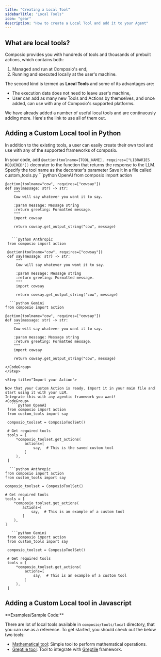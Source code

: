 ```yaml
---
title: "Creating a Local Tool"
sidebarTitle: "Local Tools"
icon: "gear"
description: "How to create a Local Tool and add it to your Agent"
---
```


## What are local tools?
Composio provides you with hundreds of tools and thousands of prebuilt actions, which contains both: 
 1. Managed and run at Composio's end,
 2. Running and executed locally at the user's machine. 

The second kind is termed as **Local Tools** and some of its advantages are: 

* The execution data does not need to leave user's machine,
* User can add as many new Tools and Actions by themselves, and once added,  can use with any of Composio's supported platforms.

We have already added a number of useful local tools and are continuously adding more. 
Here's the link to use all of them out.


## Adding a Custom Local tool in Python

In addition to the existing tools, a user can easily create their own tool and use with any of the supported frameworks of composio.

<Steps>
<Step title="Add the action Decorator">

In your code, add ```@action(toolname=[TOOL_NAME], requires=["LIBRARIES REQUIRED"])``` decorater to the function that returns the response to the LLM. Specify the tool name as the decorater's parameter
Save it in a file called custom_tools.py
<CodeGroup>
      ```python OpenAI
    from composio import action

    @action(toolname="cow", requires=["cowsay"])
    def say(message: str) -> str:
        """
        Cow will say whatever you want it to say.

        :param message: Message string
        :return greeting: Formatted message.
        """
        import cowsay

        return cowsay.get_output_string("cow", message)
   ```

      ```python Anthropic
    from composio import action

    @action(toolname="cow", requires=["cowsay"])
    def say(message: str) -> str:
        """
        Cow will say whatever you want it to say.

        :param message: Message string
        :return greeting: Formatted message.
        """
        import cowsay

        return cowsay.get_output_string("cow", message)
   ```
      ```python Gemini
    from composio import action

    @action(toolname="cow", requires=["cowsay"])
    def say(message: str) -> str:
        """
        Cow will say whatever you want it to say.

        :param message: Message string
        :return greeting: Formatted message.
        """
        import cowsay

        return cowsay.get_output_string("cow", message)
   ```
</CodeGroup>
</Step>

<Step title="Import your Action">

Now that your Custom Action is ready, Import it in your main file and start using it with your LLM.
Integrate this with any agentic framework you want!
<CodeGroup>
      ```python OpenAI
    from composio import action
    from custom_tools import say

    composio_toolset = ComposioToolSet()

    # Get required tools
    tools = [
        *composio_toolset.get_actions(
            actions=[
                say,  # This is the saved custom tool
            ]
        ),
    ]
   ```

      ```python Anthropic
    from composio import action
    from custom_tools import say

    composio_toolset = ComposioToolSet()

    # Get required tools
    tools = [
        *composio_toolset.get_actions(
            actions=[
                say,  # This is an example of a custom tool
            ]
        ),
    ]
   ```
      ```python Gemini
    from composio import action
    from custom_tools import say

    composio_toolset = ComposioToolSet()

    # Get required tools
    tools = [
        *composio_toolset.get_actions(
            actions=[
                say,  # This is an example of a custom tool
            ]
        ),
    ]
   ```
</CodeGroup>
</Step>
</Steps>

## Adding a Custom Local tool in Javascript

  <Card title="Coming Soon!">
  </Card>
**Examples/Sample Code:**

There are lot of local tools available in `composio/tools/local` directory, that you can use as a reference. To get started, you should check out the below two tools:

- [Mathematical tool](https://github.com/ComposioHQ/composio/blob/master/python/composio/tools/local/mathematical/tool.py): Simple tool to perform mathematical operations.
- [Greptile tool](https://github.com/ComposioHQ/composio/blob/master/python/composio/tools/local/greptile/tool.py): Tool to integrate with [Greptile](https://www.greptile.com/) framework.
